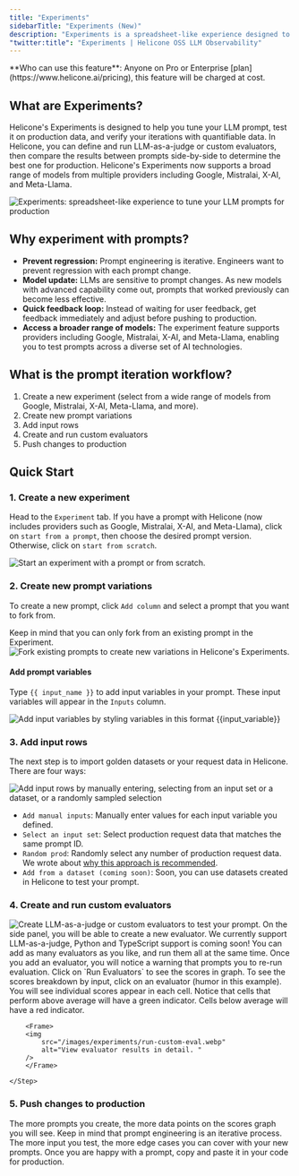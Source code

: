 ```yaml
---
title: "Experiments"
sidebarTitle: "Experiments (New)"
description: "Experiments is a spreadsheet-like experience designed to tune your LLM prompts for production. It now supports an expanded list of language models from providers such as Google, Mistralai, X-AI, and Meta-Llama. "
"twitter:title": "Experiments | Helicone OSS LLM Observability"
---
```



<Info>
  **Who can use this feature**: Anyone on Pro or Enterprise
  [plan](https://www.helicone.ai/pricing), this feature will be charged at cost.
</Info>

## What are Experiments?

Helicone's Experiments is designed to help you tune your LLM prompt, test it on production data, and verify your iterations with quantifiable data. In Helicone, you can define and run LLM-as-a-judge or custom evaluators, then compare the results between prompts side-by-side to determine the best one for production. Helicone's Experiments now supports a broad range of models from multiple providers including Google, Mistralai, X-AI, and Meta-Llama.

<Frame>
  <img
    src="/images/experiments/experiments-cover.webp"
    alt="Experiments: spreadsheet-like experience to tune your LLM prompts for production"
  />
</Frame>

## Why experiment with prompts?

- **Prevent regression:** Prompt engineering is iterative. Engineers want to prevent regression with each prompt change.
- **Model update:** LLMs are sensitive to prompt changes. As new models with advanced capability come out, prompts that worked previously can become less effective.
- **Quick feedback loop:** Instead of waiting for user feedback, get feedback immediately and adjust before pushing to production.
- **Access a broader range of models:** The experiment feature supports providers including Google, Mistralai, X-AI, and Meta-Llama, enabling you to test prompts across a diverse set of AI technologies.


## What is the prompt iteration workflow?

1. Create a new experiment (select from a wide range of models from Google, Mistralai, X-AI, Meta-Llama, and more).
2. Create new prompt variations
3. Add input rows
4. Create and run custom evaluators
5. Push changes to production

## Quick Start

### 1. Create a new experiment

Head to the `Experiment` tab. If you have a prompt with Helicone (now includes providers such as Google, Mistralai, X-AI, and Meta-Llama), click on `start from a prompt`, then choose the desired prompt version. Otherwise, click on `start from scratch`.

<Frame>
  <img
    src="/images/experiments/create-new-experiment.webp"
    alt="Start an experiment with a prompt or from scratch. "
  />
</Frame>

### 2. Create new prompt variations

To create a new prompt, click `Add column` and select a prompt that you want to fork from.

<Note>
  Keep in mind that you can only fork from an existing prompt in the Experiment.
</Note>

<Frame>
  <img
    src="/images/experiments/fork-prompt.webp"
    alt="Fork existing prompts to create new variations in Helicone's Experiments. "
  />
</Frame>

#### Add prompt variables

Type `{{ input_name }}` to add input variables in your prompt. These input variables will appear in the `Inputs` column.

<Frame>
  <img
    src="/images/experiments/input-variable.webp"
    alt="Add input variables by styling variables in this format {{input_variable}}"
  />
</Frame>

### 3. Add input rows

The next step is to import golden datasets or your request data in Helicone. There are four ways:

<Frame>
  <img
    src="/images/experiments/add-input.webp"
    alt="Add input rows by manually entering, selecting from an input set or a dataset, or a randomly sampled selection"
  />
</Frame>

- `Add manual inputs`: Manually enter values for each input variable you defined.
- `Select an input set`: Select production request data that matches the same prompt ID.
- `Random prod`: Randomly select any number of production request data. We wrote about [why this approach is recommended](https://www.helicone.ai/blog/prompt-evaluation-for-llms).
- `Add from a dataset (coming soon)`: Soon, you can use datasets created in Helicone to test your prompt.

### 4. Create and run custom evaluators

<Frame>
  <img
    src="/images/experiments/select-eval.webp"
    alt="Create LLM-as-a-judge or custom evaluators to test your prompt. "
  />
</Frame>

<Steps>
    <Step title="Toggle on `Show scores`."></Step>
    <Step title="Under the dropdown, select 'Create new custom evaluators'"></Step>
    <Step title="Create the evaluator">
        On the side panel, you will be able to create a new evaluator. We currently support LLM-as-a-judge, Python and TypeScript support is coming soon!
        <Tip>You can add as many evaluators as you like, and run them all at the same time. </Tip>
    </Step>
    <Step title="Run Evaluator">
        Once you add an evaluator, you will notice a warning that prompts you to re-run evaluation. Click on `Run Evaluators` to see the scores in graph.
    </Step>
    <Step title="(Optional) View score breakdown">
        To see the scores breakdown by input, click on an evaluator (humor in this example). You will see individual scores appear in each cell. 
        Notice that cells that perform above average will have a green indicator. Cells below average will have a red indicator.

        <Frame>
        <img
            src="/images/experiments/run-custom-eval.webp"
            alt="View evaluator results in detail. "
        />
        </Frame>

    </Step>

</Steps>

### 5. Push changes to production

The more prompts you create, the more data points on the scores graph you will see. Keep in mind that prompt engineering is an iterative process. The more input you test, the more edge cases you can cover with your new prompts.
Once you are happy with a prompt, copy and paste it in your code for production.

<QuestionsSection />

